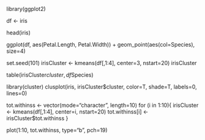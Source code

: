 

library(ggplot2)

df <- iris

head(iris)

ggplot(df, aes(Petal.Length, Petal.Width)) + geom_point(aes(col=Species), size=4)

set.seed(101)
irisCluster <- kmeans(df[,1:4], center=3, nstart=20)
irisCluster

table(irisCluster$cluster, df$Species)

library(cluster)
clusplot(iris, irisCluster$cluster, color=T, shade=T, labels=0, lines=0)


tot.withinss <- vector(mode="character", length=10)
for (i in 1:10){
  irisCluster <- kmeans(df[,1:4], center=i, nstart=20)
  tot.withinss[i] <- irisCluster$tot.withinss
}

plot(1:10, tot.withinss, type="b", pch=19)